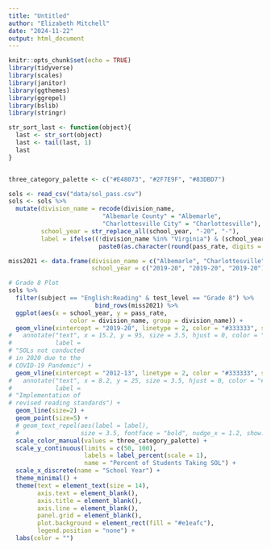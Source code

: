 ```yaml
---
title: "Untitled"
author: "Elizabeth Mitchell"
date: "2024-11-22"
output: html_document
---
```


```r
knitr::opts_chunk$set(echo = TRUE)
library(tidyverse)
library(scales)
library(janitor)
library(ggthemes)
library(ggrepel)
library(bslib)
library(stringr)

str_sort_last <- function(object){
  last <- str_sort(object)
  last <- tail(last, 1)
  last
}


three_category_palette <- c("#E48073", "#2F7E9F", "#83DBD7")
```

```r

sols <- read_csv("data/sol_pass.csv")
sols <- sols %>% 
  mutate(division_name = recode(division_name,
                          "Albemarle County" = "Albemarle",
                          "Charlottesville City" = "Charlottesville"),
         school_year = str_replace_all(school_year, "-20", "-"),
         label = ifelse((!division_name %in% "Virginia") & (school_year %in% str_sort_last(school_year)),
                         paste0(as.character(round(pass_rate, digits = 0)), "%"), NA))

miss2021 <- data.frame(division_name = c("Albemarle", "Charlottesville", "Virginia"),
                       school_year = c("2019-20", "2019-20", "2019-20"))

# Grade 8 Plot
sols %>% 
  filter(subject == "English:Reading" & test_level == "Grade 8") %>% 
                        bind_rows(miss2021) %>%
  ggplot(aes(x = school_year, y = pass_rate, 
                 color = division_name, group = division_name)) +
  geom_vline(xintercept = "2019-20", linetype = 2, color = "#333333", size =1) +
#   annotate("text", x = 15.2, y = 95, size = 3.5, hjust = 0, color = "#333333", 
#            label = 
# "SOLs not conducted
# in 2020 due to the 
# COVID-19 Pandemic") +
  geom_vline(xintercept = "2012-13", linetype = 2, color = "#333333", size = 1) +
#   annotate("text", x = 8.2, y = 25, size = 3.5, hjust = 0, color = "#333333", 
#            label = 
# "Implementation of 
# revised reading standards") +
  geom_line(size=2) +
  geom_point(size=5) +
  # geom_text_repel(aes(label = label),
  #                 size = 3.5, fontface = "bold", nudge_x = 1.2, show.legend = FALSE, min.segment.length = Inf) +
  scale_color_manual(values = three_category_palette) +
  scale_y_continuous(limits = c(50, 100),
                     labels = label_percent(scale = 1), 
                     name = "Percent of Students Taking SOL") +
  scale_x_discrete(name = "School Year") +
  theme_minimal() +
  theme(text = element_text(size = 14),
        axis.text = element_blank(),
        axis.title = element_blank(),
        axis.line = element_blank(),
        panel.grid = element_blank(),
        plot.background = element_rect(fill = "#e1eafc"),
        legend.position = "none") +
  labs(color = "")
```